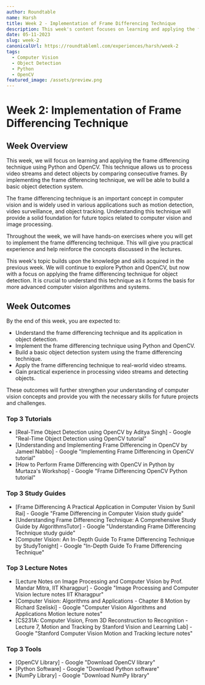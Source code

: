 ```yaml
---
author: Roundtable
name: Harsh
title: Week 2 - Implementation of Frame Differencing Technique
description: This week's content focuses on learning and applying the frame differencing technique using Python and OpenCV. By implementing this technique, you will be able to build a basic object detection system and gain practical experience in processing video streams and detecting objects.
date: 05-11-2023
slug: week-2
canonicalUrl: https://roundtableml.com/experiences/harsh/week-2
tags:
  - Computer Vision
  - Object Detection
  - Python
  - OpenCV
featured_image: /assets/preview.png
---
```


# Week 2: Implementation of Frame Differencing Technique

## Week Overview

This week, we will focus on learning and applying the frame differencing technique using Python and OpenCV. This technique allows us to process video streams and detect objects by comparing consecutive frames. By implementing the frame differencing technique, we will be able to build a basic object detection system.

The frame differencing technique is an important concept in computer vision and is widely used in various applications such as motion detection, video surveillance, and object tracking. Understanding this technique will provide a solid foundation for future topics related to computer vision and image processing.

Throughout the week, we will have hands-on exercises where you will get to implement the frame differencing technique. This will give you practical experience and help reinforce the concepts discussed in the lectures.

This week's topic builds upon the knowledge and skills acquired in the previous week. We will continue to explore Python and OpenCV, but now with a focus on applying the frame differencing technique for object detection. It is crucial to understand this technique as it forms the basis for more advanced computer vision algorithms and systems.

## Week Outcomes

By the end of this week, you are expected to:

- Understand the frame differencing technique and its application in object detection.
- Implement the frame differencing technique using Python and OpenCV.
- Build a basic object detection system using the frame differencing technique.
- Apply the frame differencing technique to real-world video streams.
- Gain practical experience in processing video streams and detecting objects.

These outcomes will further strengthen your understanding of computer vision concepts and provide you with the necessary skills for future projects and challenges.

### Top 3 Tutorials

- [Real-Time Object Detection using OpenCV by Aditya Singh] - Google "Real-Time Object Detection using OpenCV tutorial"
- [Understanding and Implementing Frame Differencing in OpenCV by Jameel Nabbo] - Google "Implementing Frame Differencing in OpenCV tutorial"
- [How to Perform Frame Differencing with OpenCV in Python by Murtaza's Workshop] - Google "Frame Differencing OpenCV Python tutorial"

### Top 3 Study Guides

- [Frame Differencing A Practical Application in Computer Vision by Sunil Rai] - Google "Frame Differencing in Computer Vision study guide"
- [Understanding Frame Differencing Technique: A Comprehensive Study Guide by AlgorithmsTutor] - Google "Understanding Frame Differencing Technique study guide"
- [Computer Vision: An In-Depth Guide To Frame Differencing Technique by StudyTonight] - Google "In-Depth Guide To Frame Differencing Technique"

### Top 3 Lecture Notes

- [Lecture Notes on Image Processing and Computer Vision by Prof. Mandar Mitra, IIT Kharagpur] - Google "Image Processing and Computer Vision lecture notes IIT Kharagpur"
- [Computer Vision: Algorithms and Applications - Chapter 8 Motion by Richard Szeliski] - Google "Computer Vision Algorithms and Applications Motion lecture notes"
- [CS231A: Computer Vision, From 3D Reconstruction to Recognition - Lecture 7, Motion and Tracking by Stanford Vision and Learning Lab] - Google "Stanford Computer Vision Motion and Tracking lecture notes"

### Top 3 Tools

- [OpenCV Library] - Google "Download OpenCV library"
- [Python Software] - Google "Download Python software"
- [NumPy Library] - Google "Download NumPy library"
